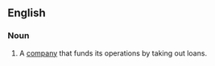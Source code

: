==English==
===Noun===
{{en-noun|head=[[levered]] [[firm]]}}

# {{context|UK|business|finance}} A [[company]] that funds its operations by taking out loans.